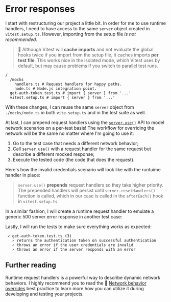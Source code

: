 # Error responses

I start with restructuring our project a little bit. In order for me to use runtime handlers, I need to have access to the same `server` object created in `vitest.setup.ts`. However, importing from the setup file _is not recommended_.

> :owl: Although Vitest will **cache imports** and not evaluate the global hooks twice if you import from the setup file, it caches imports **per test file**. This works nice in the isolated mode, which Vitest uses by default, but may cause problems if you switch to parallel test runs.

```shell
/
  /mocks
    handlers.ts # Request handlers for happy paths.
    node.ts # Node.js integration point.
  get-auth-token.test.ts # import { server } from '...'
  vitest.setup.ts # import { server } from '...'
```

With these changes, I can reuse the same `server` object from `./mocks/node.ts` in both `vite.setup.ts` and in the test suite as well.

<CodeFile file="vitest.setup.ts" highlight="1" />

<CodeFile file="get-auth-token.test.ts" range="1-5" highlight="2" />

At last, I can prepend request handlers using the [`server.use()`](https://mswjs.io/docs/api/setup-server/use) API to model network scenarios on a per-test basis! The workflow for overriding the network will be the same no matter where I'm going to use it:

1. Go to the test case that needs a different network behavior;
1. Call `server.use()` with a request handler for the same request but describe a different mocked response;
1. Execute the tested code (the code that does the request).

Here's how the invalid credentials scenario will look like with the runtuime handler in place:

<CodeFile file="get-auth-token.test.ts" range="14-24" highlight="15-19" />

> `server.use()` **prepends** request handlers so they take higher priority. The prepended handlers will persist until `server.resetHandlers()` function is called, which in our case is called in the `afterEach()` hook in `vitest.setup.ts`.

In a similar fashion, I will create a runtime request handler to emulate a generic 500 server error response in another test case:

<CodeFile file="get-auth-token.test.ts" range="29-34" highlight="30-34" />

Lastly, I will run the tests to make sure everything works as expected:

```
 ✓ get-auth-token.test.ts (3)
   ✓ returns the authentication token on successful authentication
   ✓ throws an error if the user credentials are invalid
   ✓ throws an error if the server responds with an error
```

## Further reading

Runtime request handlers is a powerful way to describe dynamic network behaviors. I highly recommend you to read the :scroll: [Network behavior overrides](https://mswjs.io/docs/best-practices/network-behavior-overrides) best practice to learn more how you can utilize it during developing and testing your projects.
